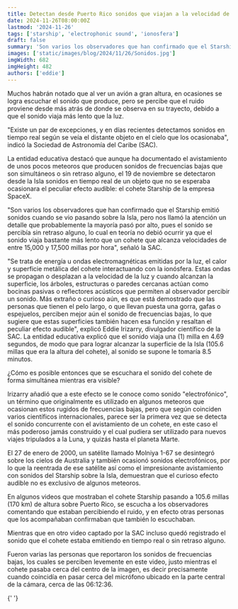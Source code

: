 ```yaml
---
title: Detectan desde Puerto Rico sonidos que viajan a la velocidad de la luz
date: 2024-11-26T08:00:00Z
lastmod: '2024-11-26'
tags: ['starship', 'electrophonic sound', 'ionosfera']
draft: false
summary: 'Son varios los observadores que han confirmado que el Starship emitió sonidos cuando se vio pasando sobre la Isla, pero nos llamó la atención un detalle que probablemente la mayoría pasó por alto...'
images: ['static/images/blog/2024/11/26/Sonidos.jpg']
imgWidth: 682
imgHeight: 482
authors: ['eddie']
---
```


Muchos habrán notado que al ver un avión a gran altura, en ocasiones se logra escuchar el sonido que produce, pero se percibe que el ruido proviene desde más atrás de donde se observa en su trayecto, debido a que el sonido viaja más lento que la luz.

"Existe un par de excepciones, y en días recientes detectamos sonidos en tiempo real según se veía el distante objeto en el cielo que los ocasionaba", indicó la Sociedad de Astronomía del Caribe (SAC).

La entidad educativa destacó que aunque ha documentado el avistamiento de unos pocos meteoros que producen sonidos de frecuencias bajas que son simultáneos o sin retraso alguno, el 19 de noviembre se detectaron desde la Isla sonidos en tiempo real de un objeto que no se esperaba ocasionara el peculiar efecto audible: el cohete Starship de la empresa SpaceX.

"Son varios los observadores que han confirmado que el Starship emitió sonidos cuando se vio pasando sobre la Isla, pero nos llamó la atención un detalle que probablemente la mayoría pasó por alto, pues el sonido se percibía sin retraso alguno, lo cual en teoría no debió ocurrir ya que el sonido viaja bastante más lento que un cohete que alcanza velocidades de entre 15,000 y 17,500 millas por hora", señaló la SAC.

"Se trata de energía u ondas electromagnéticas emitidas por la luz, el calor y superficie metálica del cohete interactuando con la ionósfera. Estas ondas se propagan o desplazan a la velocidad de la luz y cuando alcanzan la superficie, los árboles, estructuras o paredes cercanas actúan como bocinas pasivas o reflectores acústicos que permiten al observador percibir un sonido. Más extraño o curioso aún, es que está demostrado que las personas que tienen el pelo largo, o que llevan puesta una gorra, gafas o espejuelos, perciben mejor aún el sonido de frecuencias bajas, lo que sugiere que estas superficies también hacen esa función y resaltan el peculiar efecto audible", explicó Eddie Irizarry, divulgador científico de la SAC. La entidad educativa explicó que el sonido viaja una (1) milla en 4.69 segundos, de modo que para lograr alcanzar la superficie de la Isla (105.6 millas que era la altura del cohete), al sonido se supone le tomaría 8.5 minutos.

¿Cómo es posible entonces que se escuchara el sonido del cohete de forma simultánea mientras era visible?

Irizarry añadió que a este efecto se le conoce como sonido "electrofónico", un término que originalmente es utilizado en algunos meteoros que ocasionan estos rugidos de frecuencias bajas, pero que según coinciden varios científicos internacionales, parece ser la primera vez que se detecta el sonido concurrente con el avistamiento de un cohete, en este caso el más poderoso jamás construido y el cual pudiera ser utilizado para nuevos viajes tripulados a la Luna, y quizás hasta el planeta Marte.

El 27 de enero de 2000, un satélite llamado Molniya 1-67 se desintegró sobre los cielos de Australia y también ocasionó sonidos electrofónicos, por lo que la reentrada de ese satélite así como el impresionante avistamiento con sonidos del Starship sobre la Isla, demuestran que el curioso efecto audible no es exclusivo de algunos meteoros.

En algunos videos que mostraban el cohete Starship pasando a 105.6 millas (170 km) de altura sobre Puerto Rico, se escucha a los observadores comentando que estaban percibiendo el ruido, y en efecto otras personas que los acompañaban confirmaban que también lo escuchaban.

<ResponsiveReactPlayer url="https://youtu.be/bZbkpwSbX4w" />

Mientras que en otro video captado por la SAC incluso quedó registrado el sonido que el cohete estaba emitiendo en tiempo real o sin retraso alguno.

<ResponsiveReactPlayer url="https://youtu.be/SsjwT1QGVaQ" />

Fueron varias las personas que reportaron los sonidos de frecuencias bajas, los cuales se perciben levemente en este video, justo mientras el cohete pasaba cerca del centro de la imagen, es decir precisamente cuando coincidía en pasar cerca del micrófono ubicado en la parte central de la cámara, cerca de las 06:12:36.

<ResponsiveReactPlayer url="https://youtu.be/PEbGTmaexUM" />{' '}
